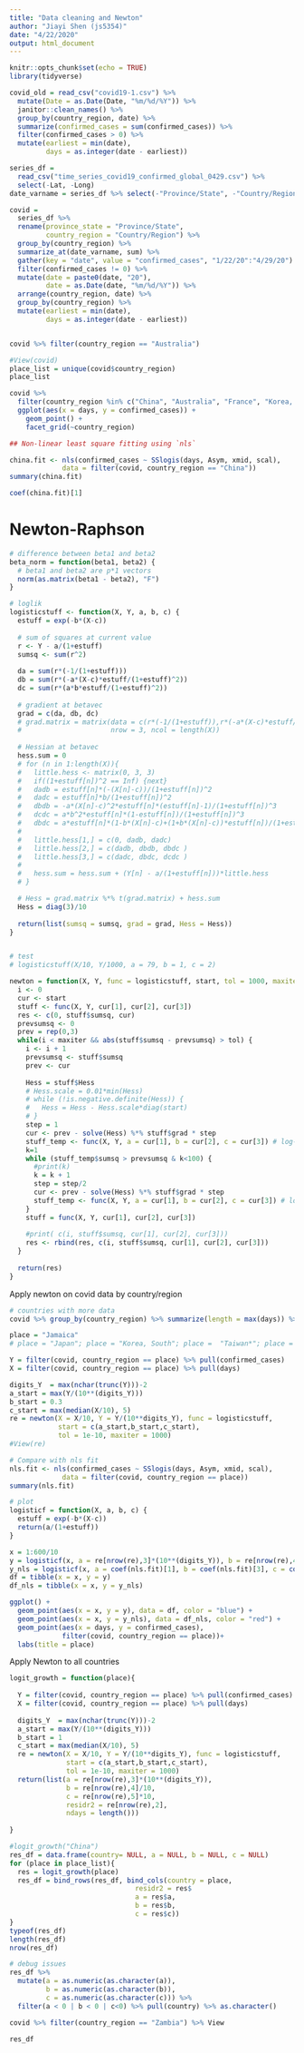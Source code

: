 ```yaml
---
title: "Data cleaning and Newton"
author: "Jiayi Shen (js5354)"
date: "4/22/2020"
output: html_document
---
```


```r
knitr::opts_chunk$set(echo = TRUE)
library(tidyverse)
```

```r
covid_old = read_csv("covid19-1.csv") %>% 
  mutate(Date = as.Date(Date, "%m/%d/%Y")) %>% 
  janitor::clean_names() %>% 
  group_by(country_region, date) %>% 
  summarize(confirmed_cases = sum(confirmed_cases)) %>% 
  filter(confirmed_cases > 0) %>% 
  mutate(earliest = min(date), 
         days = as.integer(date - earliest)) 

series_df = 
  read_csv("time_series_covid19_confirmed_global_0429.csv") %>% 
  select(-Lat, -Long) 
date_varname = series_df %>% select(-"Province/State", -"Country/Region") %>% names()

covid = 
  series_df %>% 
  rename(province_state = "Province/State",
         country_region = "Country/Region") %>% 
  group_by(country_region) %>%
  summarize_at(date_varname, sum) %>% 
  gather(key = "date", value = "confirmed_cases", "1/22/20":"4/29/20") %>% 
  filter(confirmed_cases != 0) %>% 
  mutate(date = paste0(date, "20"),
         date = as.Date(date, "%m/%d/%Y")) %>% 
  arrange(country_region, date) %>% 
  group_by(country_region) %>% 
  mutate(earliest = min(date), 
         days = as.integer(date - earliest)) 


covid %>% filter(country_region == "Australia")

#View(covid)
place_list = unique(covid$country_region)
place_list

covid %>% 
  filter(country_region %in% c("China", "Australia", "France", "Korea, South")) %>% 
  ggplot(aes(x = days, y = confirmed_cases)) +
    geom_point() +
    facet_grid(~country_region)
```

```r
## Non-linear least square fitting using `nls`

china.fit <- nls(confirmed_cases ~ SSlogis(days, Asym, xmid, scal), 
             data = filter(covid, country_region == "China"))
summary(china.fit)

coef(china.fit)[1]
```

# Newton-Raphson
```r
# difference between beta1 and beta2
beta_norm = function(beta1, beta2) {
  # beta1 and beta2 are p*1 vectors
  norm(as.matrix(beta1 - beta2), "F")
}

# loglik
logisticstuff <- function(X, Y, a, b, c) {
  estuff = exp(-b*(X-c))
  
  # sum of squares at current value
  r <- Y - a/(1+estuff)
  sumsq <- sum(r^2)
  
  da = sum(r*(-1/(1+estuff)))
  db = sum(r*(-a*(X-c)*estuff/(1+estuff)^2))
  dc = sum(r*(a*b*estuff/(1+estuff)^2))
  
  # gradient at betavec
  grad = c(da, db, dc)
  # grad.matrix = matrix(data = c(r*(-1/(1+estuff)),r*(-a*(X-c)*estuff/(1+estuff)^2), r*(a*b*estuff/(1+estuff)^2)),
  #                      nrow = 3, ncol = length(X))
    
  # Hessian at betavec
  hess.sum = 0
  # for (n in 1:length(X)){
  #   little.hess <- matrix(0, 3, 3)
  #   if((1+estuff[n])^2 == Inf) {next}
  #   dadb = estuff[n]*(-(X[n]-c))/(1+estuff[n])^2
  #   dadc = estuff[n]*b/(1+estuff[n])^2
  #   dbdb = -a*(X[n]-c)^2*estuff[n]*(estuff[n]-1)/(1+estuff[n])^3
  #   dcdc = a*b^2*estuff[n]*(1-estuff[n])/(1+estuff[n])^3
  #   dbdc = a*estuff[n]*(1-b*(X[n]-c)+(1+b*(X[n]-c))*estuff[n])/(1+estuff[n])^3
  #   
  #   little.hess[1,] = c(0, dadb, dadc)
  #   little.hess[2,] = c(dadb, dbdb, dbdc )
  #   little.hess[3,] = c(dadc, dbdc, dcdc )
  #   
  #   hess.sum = hess.sum + (Y[n] - a/(1+estuff[n]))*little.hess
  # }

  # Hess = grad.matrix %*% t(grad.matrix) + hess.sum
  Hess = diag(3)/10
  
  return(list(sumsq = sumsq, grad = grad, Hess = Hess))
}


# test
# logisticstuff(X/10, Y/1000, a = 79, b = 1, c = 2)
```





```r
newton = function(X, Y, func = logisticstuff, start, tol = 1000, maxiter = 200) {
  i <- 0
  cur <- start
  stuff <- func(X, Y, cur[1], cur[2], cur[3])
  res <- c(0, stuff$sumsq, cur)
  prevsumsq <- 0
  prev = rep(0,3)
  while(i < maxiter && abs(stuff$sumsq - prevsumsq) > tol) {
    i <- i + 1
    prevsumsq <- stuff$sumsq
    prev <- cur
    
    Hess = stuff$Hess
    # Hess.scale = 0.01*min(Hess)
    # while (!is.negative.definite(Hess)) {
    #   Hess = Hess - Hess.scale*diag(start)
    # }
    step = 1
    cur <- prev - solve(Hess) %*% stuff$grad * step
    stuff_temp <- func(X, Y, a = cur[1], b = cur[2], c = cur[3]) # log-lik, gradient, Hessian
    k=1
    while (stuff_temp$sumsq > prevsumsq & k<100) {
      #print(k)
      k = k + 1
      step = step/2
      cur <- prev - solve(Hess) %*% stuff$grad * step
      stuff_temp <- func(X, Y, a = cur[1], b = cur[2], c = cur[3]) # log-lik, gradient, Hessian
    }
    stuff = func(X, Y, cur[1], cur[2], cur[3])
    
    #print( c(i, stuff$sumsq, cur[1], cur[2], cur[3]))
    res <- rbind(res, c(i, stuff$sumsq, cur[1], cur[2], cur[3]))
  }
  
  return(res)
}
```

Apply newton on covid data by country/region
```r
# countries with more data
covid %>% group_by(country_region) %>% summarize(length = max(days)) %>% arrange(desc(length))

place = "Jamaica"
# place = "Japan"; place = "Korea, South"; place =  "Taiwan*"; place = "Thailand"

Y = filter(covid, country_region == place) %>% pull(confirmed_cases)
X = filter(covid, country_region == place) %>% pull(days)

digits_Y  = max(nchar(trunc(Y)))-2
a_start = max(Y/(10**(digits_Y)))
b_start = 0.3
c_start = max(median(X/10), 5)
re = newton(X = X/10, Y = Y/(10**digits_Y), func = logisticstuff, 
            start = c(a_start,b_start,c_start), 
            tol = 1e-10, maxiter = 1000)
#View(re)

# Compare with nls fit
nls.fit <- nls(confirmed_cases ~ SSlogis(days, Asym, xmid, scal), 
             data = filter(covid, country_region == place))
summary(nls.fit)

# plot
logisticf = function(X, a, b, c) {
  estuff = exp(-b*(X-c)) 
  return(a/(1+estuff))
}

x = 1:600/10
y = logisticf(x, a = re[nrow(re),3]*(10**(digits_Y)), b = re[nrow(re),4]/10, c = re[nrow(re),5]*10)
y_nls = logisticf(x, a = coef(nls.fit)[1], b = coef(nls.fit)[3], c = coef(nls.fit)[2])
df = tibble(x = x, y = y) 
df_nls = tibble(x = x, y = y_nls) 

ggplot() +
  geom_point(aes(x = x, y = y), data = df, color = "blue") +
  geom_point(aes(x = x, y = y_nls), data = df_nls, color = "red") +
  geom_point(aes(x = days, y = confirmed_cases), 
             filter(covid, country_region == place))+
  labs(title = place)
```

Apply Newton to all countries
```r
logit_growth = function(place){
  
  Y = filter(covid, country_region == place) %>% pull(confirmed_cases)
  X = filter(covid, country_region == place) %>% pull(days)
  
  digits_Y  = max(nchar(trunc(Y)))-2
  a_start = max(Y/(10**(digits_Y)))
  b_start = 1
  c_start = max(median(X/10), 5)
  re = newton(X = X/10, Y = Y/(10**digits_Y), func = logisticstuff, 
              start = c(a_start,b_start,c_start), 
              tol = 1e-10, maxiter = 1000)
  return(list(a = re[nrow(re),3]*(10**(digits_Y)), 
              b = re[nrow(re),4]/10, 
              c = re[nrow(re),5]*10,
              residr2 = re[nrow(re),2],
              ndays = length()))
  
}

#logit_growth("China")
res_df = data.frame(country= NULL, a = NULL, b = NULL, c = NULL)
for (place in place_list){
  res = logit_growth(place)
  res_df = bind_rows(res_df, bind_cols(country = place, 
                               residr2 = res$
                               a = res$a,
                               b = res$b,
                               c = res$c))
}
typeof(res_df)
length(res_df)
nrow(res_df)
```


```r
# debug issues
res_df %>% 
  mutate(a = as.numeric(as.character(a)), 
         b = as.numeric(as.character(b)), 
         c = as.numeric(as.character(c))) %>% 
  filter(a < 0 | b < 0 | c<0) %>% pull(country) %>% as.character()

covid %>% filter(country_region == "Zambia") %>% View

res_df
```




